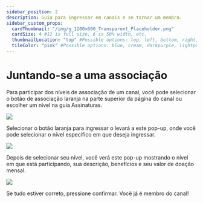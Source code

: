 ```yaml
---
sidebar_position: 2
description: Guia para ingressar em canais e se tornar um membro.
sidebar_custom_props:
  cardThumbnail: "/img/g_1200x600_Transparent_Placeholder.png"
  cardSize: 4 #12 is full size, 6 is 50% width, etc.
  thumbnailLocation: "top" #Possible options: top, left, bottom, right, none
  tileColor: "pink" #Possible options: blue, cream, darkpurple, lightpurple, mauve, orange, pink, none
---
```


# Juntando-se a uma associação

Para participar dos níveis de associação de um canal, você pode selecionar o botão de associação laranja na parte superior da página do canal ou escolher um nível na guia Assinaturas.

![](https://i.imgur.com/llE6uFG.png)

Selecionar o botão laranja para ingressar o levará a este pop-up, onde você pode selecionar o nível específico em que deseja ingressar.

![](https://i.imgur.com/2LKpAhp.png)

Depois de selecionar seu nível, você verá este pop-up mostrando o nível em que está participando, sua descrição, benefícios e seu valor de doação mensal.

![](https://i.imgur.com/5sDCYvH.png)

Se tudo estiver correto, pressione confirmar. Você já é membro do canal!
